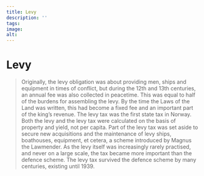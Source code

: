 ```yaml
---
title: Levy
description: ''
tags:
image: 
alt: 
---
```



# Levy

<Blockquote
    quote='“Now, everyone is to pay their levy duty in equal measure.”'
    footer='Land defence section, chapter 6' />

<Work id="ubb-diplom-0010" />

<Spacer height={40}/>
<Container stil="initial side">
    Originally, the levy obligation was about providing men, ships and equipment in times of conflict, but during the 12th and 13th centuries, an annual fee was also collected in peacetime. This was equal to half of the burdens for assembling the levy. By the time the Laws of the Land was written, this had become a fixed fee and an important part of the king’s revenue. The levy tax was the first state tax in Norway. Both the levy and the levy tax were calculated on the basis of property and yield, not per capita. Part of the levy tax was set aside to secure new acquisitions and the maintenance of levy ships, boathouses, equipment, et cetera, a scheme introduced by Magnus the Lawmender. As the levy itself was increasingly rarely practised, and never on a large scale, the tax became more important than the defence scheme. The levy tax survived the defence scheme by many centuries, existing until 1939.
</Container>